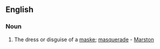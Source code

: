 ==English==

===Noun===
{{en-noun|maskeries}}

# {{context|obsolete}} The dress or disguise of a [[maske]]; [[masquerade]] - [[Marston]]